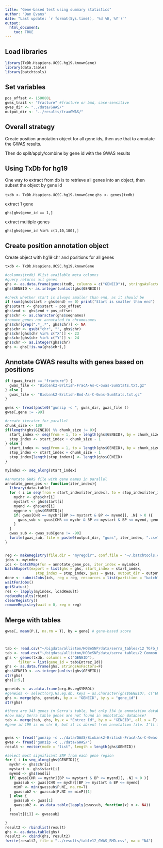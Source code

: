```yaml
---
title: "Gene-based test using summary statistics"
author: "Dan Evans"
date: "Last update: `r format(Sys.time(), '%d %B, %Y')`"
output: 
  html_document:
    toc: TRUE
---
```


## Load libraries
```r
library(TxDb.Hsapiens.UCSC.hg19.knownGene)
library(data.table)
library(batchtools)
```

## Set variables
```r

pos_offset <- 150000L
gwas_trait <- "fracture" #fracture or bmd, case-sensitive
gwas_dir <- "../data/GWAS/"
output_dir <- "../results/fraxGWAS/"

```

## Overall strategy

Create position annotation object for all gene ids, then use that to annotate the GWAS results.

Then do split/apply/combine by gene id with the GWAS results

## Using TxDb for hg19

One way to extract from db is to retrieve all genes into an object, then subset the object by gene id

`txdb <- TxDb.Hsapiens.UCSC.hg19.knownGene`
`ghs <- genes(txdb)`

extract 1 gene

`ghs[ghs$gene_id == 1,]`

extract multiple genes

`ghs[ghs$gene_id %in% c(1,10,100),]`


## Create position annotation object

Create object with hg19 chr and positions for all genes

```r
txdb <- TxDb.Hsapiens.UCSC.hg19.knownGene

#columns(txdb) #list available meta columns
#query returns all genes
ghs <- as.data.frame(genes(txdb, columns = c("GENEID")), stringsAsFactors = F)
ghs$GENEID <- as.integer(unlist(ghs$GENEID))

#check whether start is always smaller than end, as it should be
if (sum(ghs$start > ghs$end) == 0) print("Start is smaller than end") 
ghs$start <- ghs$start - pos_offset
ghs$end <- ghs$end + pos_offset
ghs$chr <- as.character(ghs$seqnames)
#remove genes not annotated to chromosomes
ghs$chr[grep(".*_.*", ghs$chr)] <- NA
ghs$chr <- gsub("chr", "", ghs$chr)
ghs$chr[ghs$chr %in% c("X")] <- 23
ghs$chr[ghs$chr %in% c("Y")] <- 24
ghs$chr <- as.integer(ghs$chr)
ghs <- ghs[!is.na(ghs$chr),]

```


## Annotate GWAS results with genes based on positions

```r

if (gwas_trait == "fracture") {
  gwas_file <- "Biobank2-British-FracA-As-C-Gwas-SumStats.txt.gz"
} else {
  gwas_file <- "Biobank2-British-Bmd-As-C-Gwas-SumStats.txt.gz"
}

gwas <- fread(paste0("gunzip -c ", gwas_dir, gwas_file ))
gwas[,gene := -99]

#create iterator for parallel
chunk_size <- 100
if(length(ghs$GENEID) %% chunk_size != 0){
  start_index <- seq(from = 1, to = length(ghs$GENEID), by = chunk_size)
  stop_index <- start_index + chunk_size - 1 
} else {
  start_index <- seq(from = 1, to = length(ghs$GENEID), by = chunk_size)
  stop_index <- start_index + chunk_size - 1 
  stop_index[length(stop_index)] <- length(ghs$GENEID)
}

myindex <- seq_along(start_index)

#annotate GWAS file with gene names in parallel
annotate_gene_pos <- function(iter_index){
  library(data.table)
  for ( i in seq(from = start_index[iter_index], to = stop_index[iter_index], by = 1)){
    mychr <- ghs$chr[i]
    mystart <- ghs$start[i]
    myend <- ghs$end[i]
    mygene <- ghs$GENEID[i]
    if( gwas[CHR == mychr][BP >= mystart & BP <= myend][, .N] > 0 ){
      gwas_sub <- gwas[CHR == mychr & BP >= mystart & BP <= myend, gene := mygene]
    } 
  }
  gwas_sub <- gwas_sub[gene != -99]
  fwrite(gwas_sub, file = paste0(output_dir, "gwas", iter_index, ".csv"))
}


reg <- makeRegistry(file.dir = "myregdir", conf.file = "~/.batchtools.conf.R")
jobs <- myindex
ids <- batchMap(fun = annotate_gene_pos, iter_index = myindex)
batchExport(export = list(ghs = ghs, start_index = start_index, 
			  stop_index = stop_index, gwas = gwas, output_dir = output_dir))
done <- submitJobs(ids, reg = reg, resources = list(partition = "batch", walltime = 180, ntasks = 1, ncpus = 1, memory = 10240))
waitForJobs()
getStatus()
res <- lapply(myindex, loadResult)
reduceResults(rbind)
clearRegistry()
removeRegistry(wait = 0, reg = reg)


```


## Merge with tables

```r
gwas[, mean(P.I, na.rm = T), by = gene] # gene-based score



tab <- read.csv("~/bigdata/alliston/HOBeSNP/data/serra_tables/12 TGFb_FDR 0_1.csv", header= T, stringsAsFactors=F)
tab <- read.csv("~/bigdata/alliston/HOBeSNP/data/serra_tables/2 Common DE Aging TGFb.csv", header= T, stringsAsFactors=F)
ghs <- genes(txdb, columns = c("GENEID"),
      filter = list(gene_id = tab$Entrez_Id))
ghs <- as.data.frame(ghs, stringsAsFactors=F)
ghs$GENEID <- as.integer(unlist(ghs$GENEID))
str(ghs)
ghs[1:5,]

geneids <- as.data.frame(org.Hs.egSYMBOL)
#geneids <- select(org.Hs.eg.db, keys = as.character(ghs$GENEID), c("ENTREZID", "GENENAME"), keytype)
ghs <- merge(ghs, geneids, by.x = "GENEID", by.y = "gene_id")
str(ghs)

#there are 343 genes in Serra's table, but only 334 in annotation database
#how many Serra table genes are not found in annotation database?
tab <- merge(tab, ghs, by.x = "Entrez_Id", by.y = "GENEID", all.x = T)
#gene id 199 is on chr 6, but it is absent from annotation file. I'll try a few other files later.


gwas <- fread("gunzip -c ../data/GWAS/Biobank2-British-FracA-As-C-Gwas-SumStats.txt.gz")
gwas <- fread("gunzip -c ../data/GWAS/")
result <- vector(mode = "list", length = length(ghs$GENEID))

#select most significant SNP from each gene region
for ( i in seq_along(ghs$GENEID)){
  mychr <- ghs$chr[i]
  mystart <- ghs$start[i]
  myend <- ghs$end[i]
  if( gwas[CHR == mychr][BP >= mystart & BP <= myend][, .N] > 0 ){
    gwassub <- gwas[CHR == mychr][BP >= mystart & BP <= myend]
    minP <- min(gwassub$P.NI, na.rm=T)
    gwassub2 <- gwassub[P.NI == minP][1]
  } else {
    gwassub <- gwas[1]
    gwassub2 <- as.data.table(lapply(gwassub, function(x) x <- NA))
  }
  result[[i]] <- gwassub2

}
result2 <- rbindlist(result)
ghs <- as.data.table(ghs)
result2 <- cbind(ghs, result2)
fwrite(result2, file = "../results/table12_GWAS_BMD.csv", na = "NA")

```




